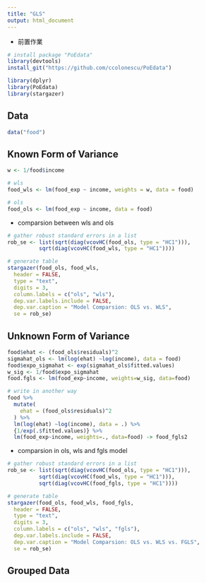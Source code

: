 ```yaml
---
title: "GLS"
output: html_document
---
```


- 前置作業
```r
# install package "PoEdata"
library(devtools)
install_git("https://github.com/ccolonescu/PoEdata")
```

```r
library(dplyr)
library(PoEdata)
library(stargazer)
```

## Data
```r
data("food")
```


## Known Form of Variance
```r
w <- 1/food$income

# wls
food_wls <- lm(food_exp ~ income, weights = w, data = food)

# ols
food_ols <- lm(food_exp ~ income, data = food)
```

- comparsion between wls and ols
```r
# gather robust standard errors in a list
rob_se <- list(sqrt(diag(vcovHC(food_ols, type = "HC1"))),
          sqrt(diag(vcovHC(food_wls, type = "HC1"))))

# generate table
stargazer(food_ols, food_wls,
  header = FALSE, 
  type = "text",
  digits = 3, 
  column.labels = c("ols", "wls"),
  dep.var.labels.include = FALSE,
  dep.var.caption = "Model Comparsion: OLS vs. WLS",
  se = rob_se)
```

## Unknown Form of Variance
```r
food$ehat <- (food_ols$residuals)^2
sigmahat_ols <- lm(log(ehat) ~log(income), data = food)
food$expo_sigmahat <- exp(sigmahat_ols$fitted.values)
w_sig <- 1/food$expo_sigmahat
food.fgls <- lm(food_exp~income, weights=w_sig, data=food)

# write in another way
food %>%
  mutate(
    ehat = (food_ols$residuals)^2
  ) %>%
  lm(log(ehat) ~log(income), data = .) %>%
  {1/exp(.$fitted.values)} %>%
  lm(food_exp~income, weights=., data=food) -> food_fgls2
```

- comparsion in ols, wls and fgls model
```r
# gather robust standard errors in a list
rob_se <- list(sqrt(diag(vcovHC(food_ols, type = "HC1"))),
          sqrt(diag(vcovHC(food_wls, type = "HC1"))),
          sqrt(diag(vcovHC(food_fgls, type = "HC1"))))

# generate table
stargazer(food_ols, food_wls, food_fgls,
  header = FALSE, 
  type = "text",
  digits = 3, 
  column.labels = c("ols", "wls", "fgls"),
  dep.var.labels.include = FALSE,
  dep.var.caption = "Model Comparsion: OLS vs. WLS vs. FGLS",
  se = rob_se)
```




## Grouped Data
